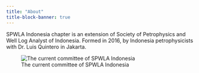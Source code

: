 ```yaml
---
title: "About"
title-block-banner: true
---
```


SPWLA Indonesia chapter is an extension of Society of Petrophysics and Well Log Analyst of Indonesia. Formed in 2016, by Indonesia petrophysicists with Dr. Luis Quintero in Jakarta. 

![The current committee of SPWLA Indonesia](./SPWLA-INA_ORG-CHART.png)





